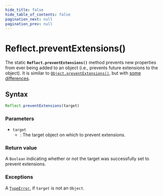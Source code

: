 ```yaml
---
hide_title: false
hide_table_of_contents: false
pagination_next: null
pagination_prev: null
---
```

# Reflect.preventExtensions()

The static **`Reflect.preventExtensions()`** method prevents new properties from ever being added to an object (i.e., prevents future extensions to the object). It is similar to [`Object.preventExtensions()`](../../globals/Object/preventExtensions.md), but with [some differences](#difference_with_object.preventextensions).

## Syntax

```js
Reflect.preventExtensions(target)
```

### Parameters

- `target`
  - : The target object on which to prevent extensions.

### Return value

A `Boolean` indicating whether or not the target was successfully set to prevent extensions.

### Exceptions

A [`TypeError`](../../globals/TypeError/TypeError.md), if `target` is not an `Object`.
